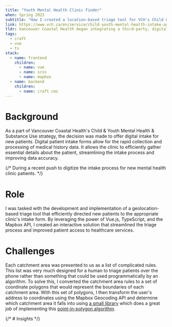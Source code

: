 ```yaml
---
title: "Youth Mental Health Clinic Finder"
when: Spring 2023
subtitle: "How I created a location-based triage tool for VCH's Child & Youth Mental Health clinics"
link: https://www.vch.ca/en/service/child-youth-mental-health-intake-ages-6-18#vch-service-finder
tldr: Vancouver Coastal Health began integrating a third-party, digital intake solution for Child & Youth Mental Health (CYMHSU) clinics.  Because the platform did not offer the ability to triage new patients based on location,  my team was brought in to connect new patients with the new intake flow.  Using the Mapbox API and Vue.js, I created an interactive triaging tool that connects patients with a mental health clinic within their respective catchment area.
tags:
  - craft
  - vue
  - ts
stack:
  - name: frontend
    children:
      - name: vue
      - name: scss
      - name: mapbox
  - name: backend
    children:
      - name: craft cms
---
```


# Background

As a part of Vancouver Coastal Health's Child & Youth Mental Health & Substance Use strategy, the decision was made to offer digital intake for new patients. Digital patient intake forms allow for the rapid collection and processing of medical history data. It allows the clinic to efficiently gather essential details about the patient, streamlining the intake process and improving data accuracy.

{/* During a recent push to digitize the intake process for new mental health clinic patients. */}

# Role

I was tasked with the development and implementation of a geolocation-based triage tool that efficiently directed new patients to the appropriate clinic's intake form. By leveraging the power of Vue.js, TypeScript, and the Mapbox API, I created an interactive solution that streamlined the triage process and improved patient access to healthcare services.

# Challenges

Each catchment area was presented to us as a list of complicated rules. This list was very much designed for a human to triage patients over the phone rather than something that could be used programmatically by an algorithm. To solve this, I converted the catchment area rules to a set of coordinate polygons that would represent the boundaries of each catchment area. With this set of polygons, I then transform the user's address to coordinates using the Mapbox Geocoding API and determine which catchment area it falls into using [a small library](https://www.npmjs.com/package/point-in-polygon-hao) which does a great job of implementing this [point-in-polygon algorithm](https://www.researchgate.net/publication/328261365_Optimal_Reliable_Point-in-Polygon_Test_and_Differential_Coding_Boolean_Operations_on_Polygons).

{/* # Insights */}
